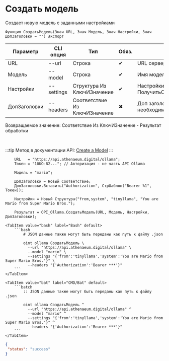 ﻿---
sidebar_position: 4
---


# Создать модель
 Создает новую модель с заданными настройками



`Функция СоздатьМодель(Знач URL, Знач Модель, Знач Настройки, Знач ДопЗаголовки = "") Экспорт`

  | Параметр | CLI опция | Тип | Обяз. | Назначение |
  |-|-|-|-|-|
  | URL | --url | Строка | &#x2714; | URL сервера Ollama |
  | Модель | --model | Строка | &#x2714; | Имя модели |
  | Настройки | --settings | Структура Из КлючИЗначение | &#x2714; | Настройки модели. См. ПолучитьСтруктуруНастроекМодели |
  | ДопЗаголовки | --headers | Соответствие Из КлючИЗначение | &#x2716; | Доп заголовки запроса, если необходимо |

  
  Возвращаемое значение:   Соответствие Из КлючИЗначение - Результат обработки

<br/>

:::tip
Метод в документации API: [Create a Model](https://github.com/ollama/ollama/blob/main/docs/api.md#create-a-model)
:::
<br/>



```bsl title="Пример использования для 1С:Предприятие/OneScript"
    URL   = "https://api.athenaeum.digital/ollama";
    Токен = "10KO-82..."; // Авторизация - не часть API Ollama

    Модель = "mario";

    ДопЗаголовки = Новый Соответствие;
    ДопЗаголовки.Вставить("Authorization", СтрШаблон("Bearer %1", Токен));

    Настройки = Новый Структура("from,system", "tinyllama", "You are Mario from Super Mario Bros.");

    Результат = OPI_Ollama.СоздатьМодель(URL, Модель, Настройки, ДопЗаголовки);
```
    

 <Tabs>
  
    <TabItem value="bash" label="Bash" default>
        ```bash
            # JSON данные также могут быть переданы как путь к файлу .json
            
            oint ollama СоздатьМодель \
              --url "https://api.athenaeum.digital/ollama" \
              --model "mario" \
              --settings "{'from':'tinyllama','system':'You are Mario from Super Mario Bros.'}" \
              --headers "{'Authorization':'Bearer ***'}"
        ```
    </TabItem>
  
    <TabItem value="bat" label="CMD/Bat" default>
        ```batch
            :: JSON данные также могут быть переданы как путь к файлу .json
            
            oint ollama СоздатьМодель ^
              --url "https://api.athenaeum.digital/ollama" ^
              --model "mario" ^
              --settings "{'from':'tinyllama','system':'You are Mario from Super Mario Bros.'}" ^
              --headers "{'Authorization':'Bearer ***'}"
        ```
    </TabItem>
</Tabs>


```json title="Результат"
{
 "status": "success"
}
```
